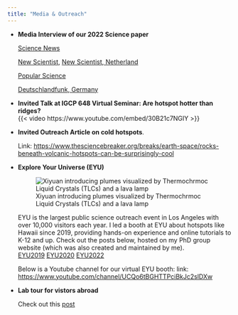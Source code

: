 ```yaml
---
title: "Media & Outreach"
---
```

- **Media Interview of our 2022 Science paper**

  [Science News](https://www.thesciencebreaker.org/breaks/earth-space/rocks-beneath-volcanic-hotspots-can-be-surprisingly-cool)

  [New Scientist](https://www.newscientist.com/article/2303622-plumes-of-rock-that-feed-volcanic-hotspots-are-surprisingly-cold/), [New Scientist, Netherland](https://www.newscientist.nl/nieuws/vulkanische-hotspots-blijken-verrassend-koud/)


  [Popular Science](https://www.popsci.com/science/cool-volcanic-hotspots/)

  [Deutschlandfunk, Germany](https://www.deutschlandfunk.de/ueberraschende-ergebnisse-manche-vulkan-hotspots-sind-kuehl-dlf-9762e666-100.html)

- **Invited Talk at IGCP 648 Virtual Seminar: Are hotspot hotter than ridges?**  
  {{< video https://www.youtube.com/embed/30B21c7NGIY >}}

- **Invited Outreach Article on cold hotspots**.

  Link: <https://www.thesciencebreaker.org/breaks/earth-space/rocks-beneath-volcanic-hotspots-can-be-surprisingly-cool>

- **Explore Your Universe (EYU)**

  ![Xiyuan introducing plumes visualized by Thermochrmoc Liquid Crystals (TLCs) and a lava lamp
  ](assets/xiyuan_EYU.jpg)

  EYU  is the largest public science outreach event in Los Angeles with over 10,000 visitors each year.
  I led a booth at EYU about hotspots like Hawaii since 2019, providing hands-on experience and online tutorials to K-12 and up.
  Check out the posts below, hosted on my PhD group website (which was also created and maintained by me).  
  [EYU2019](https://kgblab.epss.ucla.edu/post/eyu2019/) 
  [EYU2020](https://kgblab.epss.ucla.edu/post/eyu2020/)
  [EYU2022](https://kgblab.epss.ucla.edu/post/eyu2022/)

  Below is a Youtube channel for our virtual EYU booth:
  link: <https://www.youtube.com/channel/UCQo6tBGHTTPciBkJc2slDXw>

- **Lab tour for vistors abroad**

  Check out this [post](https://kgblab.epss.ucla.edu/post/jtech2020/)